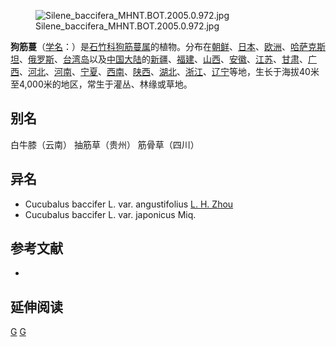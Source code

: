 {{Speciesbox 
| taxon = Cucubalus baccifer
| authority = L.
| image = Cucubalus_baccifer.jpg
}}
[[File:Silene_baccifera_MHNT.BOT.2005.0.972.jpg|thumb]]

'''狗筋蔓'''（[[学名|学名]]：{{lang|la|''Cucubalus baccifer''}}）是[[石竹科|石竹科]][[狗筋蔓属|狗筋蔓属]]的植物。分布在[[朝鲜|朝鲜]]、[[日本|日本]]、[[欧洲|欧洲]]、[[哈萨克斯坦|哈萨克斯坦]]、[[俄罗斯|俄罗斯]]、[[台湾岛|台湾岛]]以及[[中国大陆|中国大陆]]的[[新疆|新疆]]、[[福建|福建]]、[[山西|山西]]、[[安徽|安徽]]、[[江苏|江苏]]、[[甘肃|甘肃]]、[[广西|广西]]、[[河北|河北]]、[[河南|河南]]、[[宁夏|宁夏]]、[[西南|西南]]、[[陕西|陕西]]、[[湖北|湖北]]、[[浙江|浙江]]、[[辽宁|辽宁]]等地，生长于海拔40米至4,000米的地区，常生于灌丛、林缘或草地。

== 别名 ==
白牛膝（云南） 抽筋草（贵州） 筋骨草（四川）

== 异名 ==
* Cucubalus baccifer L. var. angustifolius [[周立华|L. H. Zhou]]
* Cucubalus baccifer L. var. japonicus Miq.

== 参考文献 ==
<div class="references-small">
* {{cite web| url =http://www.bioinfo.cn/db05/KmzwSpecies.php?action=view&id=2084| title =狗筋蔓| work =《中国高等植物数据库全库》| publisher =中国科学院微生物研究所| author =昆明植物研究所| accessdate =2009-02-23| deadurl =yes| archiveurl =https://web.archive.org/web/20160305081019/http://www.bioinfo.cn/db05/KmzwSpecies.php?action=view&id=2084| archivedate =2016-03-05}}
</div>

== 延伸阅读 ==
{{Wikisource further reading}}

{{Taxonbar|from=Q158883}}

[[Category:狗筋蔓属|G]]
[[Category:_卡尔·林奈命名的生物分类|G]]


{{植物小作品}}